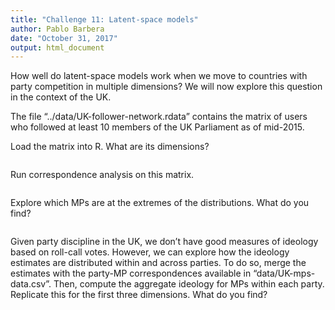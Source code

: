 ```yaml
---
title: "Challenge 11: Latent-space models"
author: Pablo Barbera
date: "October 31, 2017"
output: html_document
---
```


How well do latent-space models work when we move to countries with party competition in multiple dimensions? We will now explore this question in the context of the UK.

The file "../data/UK-follower-network.rdata" contains the matrix of users who followed at least 10 members of the UK Parliament as of mid-2015.

Load the matrix into R. What are its dimensions?

```r

```

Run correspondence analysis on this matrix.


```r


```

Explore which MPs are at the extremes of the distributions. What do you find?

```r


```

Given party discipline in the UK, we don't have good measures of ideology based on roll-call votes. However, we can explore how the ideology estimates are distributed within and across parties. To do so, merge the estimates with the party-MP correspondences available in "data/UK-mps-data.csv". Then, compute the aggregate ideology for MPs within each party. Replicate this for the first three dimensions. What do you find?

```r


```

